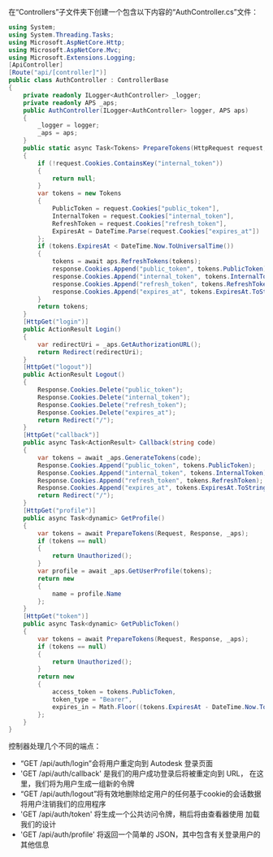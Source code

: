 在“Controllers”子文件夹下创建一个包含以下内容的“AuthController.cs”文件：

```csharp title="Controllers/AuthController.cs"
using System;
using System.Threading.Tasks;
using Microsoft.AspNetCore.Http;
using Microsoft.AspNetCore.Mvc;
using Microsoft.Extensions.Logging;
[ApiController]
[Route("api/[controller]")]
public class AuthController : ControllerBase
{
    private readonly ILogger<AuthController> _logger;
    private readonly APS _aps;
    public AuthController(ILogger<AuthController> logger, APS aps)
    {
        _logger = logger;
        _aps = aps;
    }
    public static async Task<Tokens> PrepareTokens(HttpRequest request, HttpResponse response, APS aps)
    {
        if (!request.Cookies.ContainsKey("internal_token"))
        {
            return null;
        }
        var tokens = new Tokens
        {
            PublicToken = request.Cookies["public_token"],
            InternalToken = request.Cookies["internal_token"],
            RefreshToken = request.Cookies["refresh_token"],
            ExpiresAt = DateTime.Parse(request.Cookies["expires_at"])
        };
        if (tokens.ExpiresAt < DateTime.Now.ToUniversalTime())
        {
            tokens = await aps.RefreshTokens(tokens);
            response.Cookies.Append("public_token", tokens.PublicToken);
            response.Cookies.Append("internal_token", tokens.InternalToken);
            response.Cookies.Append("refresh_token", tokens.RefreshToken);
            response.Cookies.Append("expires_at", tokens.ExpiresAt.ToString());
        }
        return tokens;
    }
    [HttpGet("login")]
    public ActionResult Login()
    {
        var redirectUri = _aps.GetAuthorizationURL();
        return Redirect(redirectUri);
    }
    [HttpGet("logout")]
    public ActionResult Logout()
    {
        Response.Cookies.Delete("public_token");
        Response.Cookies.Delete("internal_token");
        Response.Cookies.Delete("refresh_token");
        Response.Cookies.Delete("expires_at");
        return Redirect("/");
    }
    [HttpGet("callback")]
    public async Task<ActionResult> Callback(string code)
    {
        var tokens = await _aps.GenerateTokens(code);
        Response.Cookies.Append("public_token", tokens.PublicToken);
        Response.Cookies.Append("internal_token", tokens.InternalToken);
        Response.Cookies.Append("refresh_token", tokens.RefreshToken);
        Response.Cookies.Append("expires_at", tokens.ExpiresAt.ToString());
        return Redirect("/");
    }
    [HttpGet("profile")]
    public async Task<dynamic> GetProfile()
    {
        var tokens = await PrepareTokens(Request, Response, _aps);
        if (tokens == null)
        {
            return Unauthorized();
        }
        var profile = await _aps.GetUserProfile(tokens);
        return new
        {
            name = profile.Name
        };
    }
    [HttpGet("token")]
    public async Task<dynamic> GetPublicToken()
    {
        var tokens = await PrepareTokens(Request, Response, _aps);
        if (tokens == null)
        {
            return Unauthorized();
        }
        return new
        {
            access_token = tokens.PublicToken,
            token_type = "Bearer",
            expires_in = Math.Floor((tokens.ExpiresAt - DateTime.Now.ToUniversalTime()).TotalSeconds)
        };
    }
}
```

控制器处理几个不同的端点：

- “GET /api/auth/login”会将用户重定向到 Autodesk 登录页面
- 'GET /api/auth/callback' 是我们的用户成功登录后将被重定向到 URL，
在这里，我们将为用户生成一组新的令牌
- “GET /api/auth/logout”将有效地删除给定用户的任何基于cookie的会话数据
将用户注销我们的应用程序
- 'GET /api/auth/token' 将生成一个公共访问令牌，稍后将由查看器使用
加载我们的设计
- 'GET /api/auth/profile' 将返回一个简单的 JSON，其中包含有关登录用户的其他信息